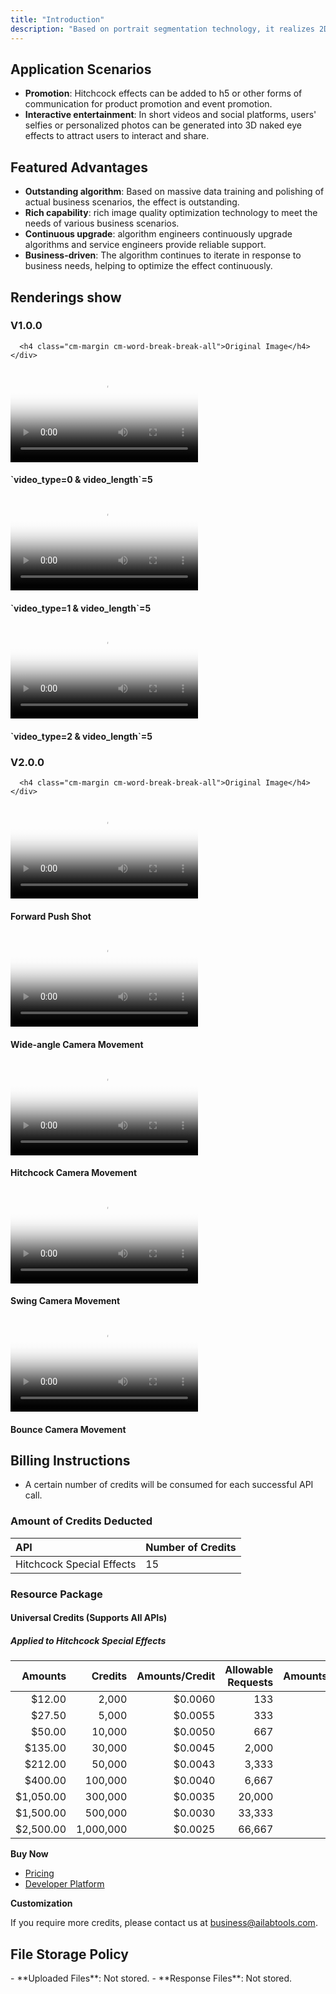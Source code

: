 ```yaml
---
title: "Introduction"
description: "Based on portrait segmentation technology, it realizes 2D to 3D conversion of photos to achieve the effect of 3D naked eye slow motion. The selfie image and the background image using Hitchcock technology senseless fusion, open the scene stretching video shooting new way to play, can be used for personal social entertainment, film and television drama effect simulation shooting, etc."
---
```


## Application Scenarios

- **Promotion**: Hitchcock effects can be added to h5 or other forms of communication for product promotion and event promotion.
- **Interactive entertainment**: In short videos and social platforms, users' selfies or personalized photos can be generated into 3D naked eye effects to attract users to interact and share.

## Featured Advantages

- **Outstanding algorithm**: Based on massive data training and polishing of actual business scenarios, the effect is outstanding.
- **Rich capability**: rich image quality optimization technology to meet the needs of various business scenarios.
- **Continuous upgrade**: algorithm engineers continuously upgrade algorithms and service engineers provide reliable support.
- **Business-driven**: The algorithm continues to iterate in response to business needs, helping to optimize the effect continuously.

## Renderings show

### V1.0.0

<div class="cm-border-2-solid-218221225100 cm-border-radius-8 cm-text-align-center">
  <div class="cm-grid-template-columns-3 cm-grid-gap-8 cm-padding-8 cm-border-bottom-2-solid-218221225100">
    <div class="cm-grid-column-2-span-1">
      
      <h4 class="cm-margin cm-word-break-break-all">Original Image</h4>
    </div>
  </div>
  <div class="cm-grid-template-columns-3 cm-grid-gap-8 cm-padding-8">
    <div>
      <video class="cm-w cm-border-radius-8" controls autoplay poster="https://ai-resource.ailabtools.com/rapidapi/facebody/HitchcockSpecialEffects/OriginalImage-1.webp">
        <source src="https://ai-resource.ailabtools.com/rapidapi/facebody/HitchcockSpecialEffects/ResultVideo-0-5-1.mp4" type="video/mp4" />
      </video>
      <h4 class="cm-margin cm-word-break-break-all">`video_type=0 & video_length`=5</h4>
    </div>
    <div>
      <video class="cm-w cm-border-radius-8" controls autoplay poster="https://ai-resource.ailabtools.com/rapidapi/facebody/HitchcockSpecialEffects/OriginalImage-1.webp">
        <source src="https://ai-resource.ailabtools.com/rapidapi/facebody/HitchcockSpecialEffects/ResultVideo-1-5-1.mp4" type="video/mp4" />
      </video>
      <h4 class="cm-margin cm-word-break-break-all">`video_type=1 & video_length`=5</h4>
    </div>
    <div>
      <video class="cm-w cm-border-radius-8" controls autoplay poster="https://ai-resource.ailabtools.com/rapidapi/facebody/HitchcockSpecialEffects/OriginalImage-1.webp">
        <source src="https://ai-resource.ailabtools.com/rapidapi/facebody/HitchcockSpecialEffects/ResultVideo-2-5-1.mp4" type="video/mp4" />
      </video>
      <h4 class="cm-margin cm-word-break-break-all">`video_type=2 & video_length`=5</h4>
    </div>
  </div>
</div>

### V2.0.0

<div class="cm-border-2-solid-218221225100 cm-border-radius-8 cm-text-align-center">
  <div class="cm-grid-template-columns-3 cm-grid-gap-8 cm-padding-8 cm-border-bottom-2-solid-218221225100">
    <div class="cm-grid-column-2-span-1">
      
      <h4 class="cm-margin cm-word-break-break-all">Original Image</h4>
    </div>
  </div>
  <div class="cm-grid-template-columns-3 cm-grid-gap-8 cm-padding-8">
    <div>
      <video class="cm-w cm-border-radius-8" controls autoplay poster="https://ai-resource.ailabtools.com/hitchcock-special-effects/doc/OriginalImage-2.webp">
        <source src="https://ai-resource.ailabtools.com/hitchcock-special-effects/doc/ResultVideo-2-0-1.mp4" type="video/mp4" />
      </video>
      <h4 class="cm-margin cm-word-break-break-all">Forward Push Shot</h4>
    </div>
    <div>
      <video class="cm-w cm-border-radius-8" controls autoplay poster="https://ai-resource.ailabtools.com/hitchcock-special-effects/doc/OriginalImage-2.webp">
        <source src="https://ai-resource.ailabtools.com/hitchcock-special-effects/doc/ResultVideo-2-1-1.mp4" type="video/mp4" />
      </video>
      <h4 class="cm-margin cm-word-break-break-all">Wide-angle Camera Movement</h4>
    </div>
    <div>
      <video class="cm-w cm-border-radius-8" controls autoplay poster="https://ai-resource.ailabtools.com/hitchcock-special-effects/doc/OriginalImage-2.webp">
        <source src="https://ai-resource.ailabtools.com/hitchcock-special-effects/doc/ResultVideo-2-2-1.mp4" type="video/mp4" />
      </video>
      <h4 class="cm-margin cm-word-break-break-all">Hitchcock Camera Movement</h4>
    </div>
    <div>
      <video class="cm-w cm-border-radius-8" controls autoplay poster="https://ai-resource.ailabtools.com/hitchcock-special-effects/doc/OriginalImage-2.webp">
        <source src="https://ai-resource.ailabtools.com/hitchcock-special-effects/doc/ResultVideo-2-3-1.mp4" type="video/mp4" />
      </video>
      <h4 class="cm-margin cm-word-break-break-all">Swing Camera Movement</h4>
    </div>
    <div>
      <video class="cm-w cm-border-radius-8" controls autoplay poster="https://ai-resource.ailabtools.com/hitchcock-special-effects/doc/OriginalImage-2.webp">
        <source src="https://ai-resource.ailabtools.com/hitchcock-special-effects/doc/ResultVideo-2-4-1.mp4" type="video/mp4" />
      </video>
      <h4 class="cm-margin cm-word-break-break-all">Bounce Camera Movement</h4>
    </div>
  </div>
</div>

## Billing Instructions

- A certain number of credits will be consumed for each successful API call.

### Amount of Credits Deducted

| API                       | Number of Credits |
|:--------------------------|:------------------|
| Hitchcock Special Effects | 15                |

### Resource Package

#### Universal Credits (Supports All APIs)

##### Applied to Hitchcock Special Effects

|   Amounts |   Credits | Amounts/Credit | Allowable Requests | Amounts/Request |
|----------:|----------:|---------------:|-------------------:|----------------:|
|    $12.00 |     2,000 |        $0.0060 |                133 |         $0.0900 |
|    $27.50 |     5,000 |        $0.0055 |                333 |         $0.0825 |
|    $50.00 |    10,000 |        $0.0050 |                667 |         $0.0750 |
|   $135.00 |    30,000 |        $0.0045 |              2,000 |         $0.0675 |
|   $212.00 |    50,000 |        $0.0043 |              3,333 |         $0.0645 |
|   $400.00 |   100,000 |        $0.0040 |              6,667 |         $0.0600 |
| $1,050.00 |   300,000 |        $0.0035 |             20,000 |         $0.0525 |
| $1,500.00 |   500,000 |        $0.0030 |             33,333 |         $0.0450 |
| $2,500.00 | 1,000,000 |        $0.0025 |             66,667 |         $0.0375 |

**Buy Now**
<Tip>
- <a href="https://www.ailabtools.com/price?tab=developer" target="_blank">Pricing</a>
- <a href="https://www.ailabtools.com/developer-platform" target="_blank">Developer Platform</a>

**Customization**

If you require more credits, please contact us at <a href="mailto:business@ailabtools.com">business@ailabtools.com</a>.
</Tip>
## File Storage Policy
<Tip>
- **Uploaded Files**: Not stored.
- **Response Files**: Not stored.
</Tip>